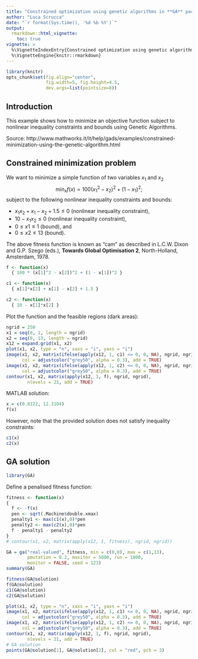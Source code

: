 ```yaml
---
title: "Constrained optimization using genetic algorithms in **GA** package"
author: "Luca Scrucca"
date: "`r format(Sys.time(), '%d %b %Y')`"
output: 
  rmarkdown::html_vignette:
    toc: true
vignette: >
  %\VignetteIndexEntry{Constrained optimization using genetic algorithms in GA package}
  %\VignetteEngine{knitr::rmarkdown}
---
```



```r
library(knitr)
opts_chunk$set(fig.align="center",
               fig.width=5, fig.height=4.5,
               dev.args=list(pointsize=8))
```

## Introduction

This example shows how to minimize an objective function subject to nonlinear inequality constraints and bounds using Genetic Algorithms.

Source: http://www.mathworks.it/it/help/gads/examples/constrained-minimization-using-the-genetic-algorithm.html

## Constrained minimization problem

We want to minimize a simple function of two variables $x_1$ and $x_2$
$$
\min_x f(x) = 100 (x_1^2 - x_2)^2 + (1 - x_1)^2;
$$
subject to the following nonlinear inequality constraints and bounds:

- $x_1x_2 + x_1 - x_2 + 1.5 \le 0$ (nonlinear inequality constraint),  
- $10 - x_1x_2 \le 0$ (nonlinear inequality constraint),  
- $0 \le x1 \le 1$ (bound), and  
- $0 \le x2 \le 13$ (bound).

The above fitness function is known as "cam" as described in L.C.W. Dixon and G.P. Szego (eds.), **Towards Global Optimisation 2**, North-Holland, Amsterdam, 1978.

```r
f <- function(x)
  { 100 * (x[1]^2 - x[2])^2 + (1 - x[1])^2 }

c1 <- function(x) 
  { x[1]*x[2] + x[1] - x[2] + 1.5 }

c2 <- function(x) 
  { 10 - x[1]*x[2] }
```

Plot the function and the feasible regions (dark areas):
```r
ngrid = 250
x1 = seq(0, 1, length = ngrid)
x2 = seq(0, 13, length = ngrid)
x12 = expand.grid(x1, x2)
plot(x1, x2, type = "n", xaxs = "i", yaxs = "i")
image(x1, x2, matrix(ifelse(apply(x12, 1, c1) <= 0, 0, NA), ngrid, ngrid), 
      col = adjustcolor("grey50", alpha = 0.3), add = TRUE)
image(x1, x2, matrix(ifelse(apply(x12, 1, c2) <= 0, 0, NA), ngrid, ngrid), 
      col = adjustcolor("grey50", alpha = 0.3), add = TRUE)
contour(x1, x2, matrix(apply(x12, 1, f), ngrid, ngrid), 
        nlevels = 21, add = TRUE)
```

MATLAB solution:
```r
x = c(0.8122, 12.3104)
f(x)
```
However, note that the provided solution does not satisfy inequality constraints:
```r
c1(x)
c2(x)
```

## GA solution

```r
library(GA)
```

Define a penalised fitness function:
```r
fitness <- function(x) 
{ 
  f <- -f(x)
  pen <- sqrt(.Machine$double.xmax)
  penalty1 <- max(c1(x),0)*pen
  penalty2 <- max(c2(x),0)*pen
  f - penalty1 - penalty2 
}
# contour(x1, x2, matrix(apply(x12, 1, fitness), ngrid, ngrid))
```

```r
GA = ga("real-valued", fitness, min = c(0,0), max = c(1,13), 
        pmutation = 0.2, maxiter = 5000, run = 1000,
        monitor = FALSE, seed = 123)
summary(GA)

fitness(GA@solution)
f(GA@solution)
c1(GA@solution)
c2(GA@solution)
```

```r
plot(x1, x2, type = "n", xaxs = "i", yaxs = "i")
image(x1, x2, matrix(ifelse(apply(x12, 1, c1) <= 0, 0, NA), ngrid, ngrid), 
      col = adjustcolor("grey50", alpha = 0.3), add = TRUE)
image(x1, x2, matrix(ifelse(apply(x12, 1, c2) <= 0, 0, NA), ngrid, ngrid), 
      col = adjustcolor("grey50", alpha = 0.3), add = TRUE)
contour(x1, x2, matrix(apply(x12, 1, f), ngrid, ngrid), 
        nlevels = 21, add = TRUE)
# GA solution
points(GA@solution[1], GA@solution[2], col = "red", pch = 3)
```